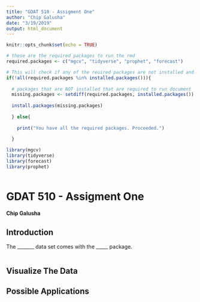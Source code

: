 ```yaml
---
title: "GDAT 510 - Assigment One"
author: "Chip Galusha"
date: "3/19/2019"
output: html_document
---
```


```r
knitr::opts_chunk$set(echo = TRUE)
```

```r
# these are the required packages to run the rmd
required.packages <- c("mgcv", "tidyverse", "prophet", "forecast")

# This will check if any of the reuired packages are not installed and install them.
if(!all(required.packages %in% installed.packages())){
  
  # packages that are NOT installed that are required to run document
  missing.packages <- setdiff(required.packages, installed.packages())
  
  install.packages(missing.packages)
  
  } else{
  
    print("You have all the required packages. Proceeded.")
  
  }

library(mgcv)
library(tidyverse)
library(forecast)
library(prophet)
 

```

# GDAT 510 -  Assigment One
#### Chip Galusha

## Introduction

The _______ data set comes with the _____ package. 

```r

```

## Visualize The Data


## Possible Applications

